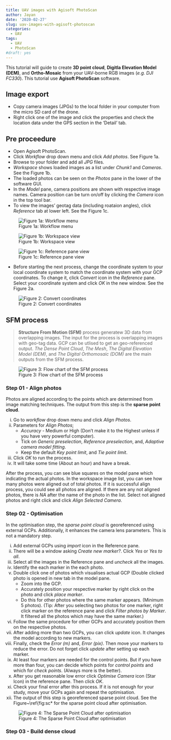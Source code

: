 ```yaml
---
title: UAV images with Agisoft PhotoScan
author: Jayan
date: '2020-02-27'
slug: uav-images-with-agisoft-photoscan
categories:
  - UAV
tags:
  - UAV
  - PhotoScan
#draft: yes
---
```


This tutorial will guide to create **3D point cloud**, **Digitla Elevation Model (DEM)**, and **Ortho-Mosaic** from your UAV-borne RGB images (*e.g. DJI FC330*). This tutorial use **Agisoft PhotoScan** software.

## Image export

* Copy camera images (JPGs) to the local folder in your computer from the micro SD card of the drone.
* Right click one of the image and click the properties and check the location data under the GPS section in the 'Detail' tab.

## Pre proceedure

* Open Agisoft PhotoScan.
* Click *Workflow* drop down menu and click *Add photos*. See Figure 1a.
* Browse to your folder and add all *JPG* files.
* *Workspace* shows loaded images as a list under *Chunk1* and *Cameras*. See the Figure 1b.
* The loaded photos can be seen on the *Photos* pane in the lower of the software GUI.
* In the *Model* pane, camera positions are shown with respective image names. Camera position can be turn on/off by clicking the *Camera* icon in the top tool bar.
* To view the images' geotag data (including roataion angles), click *Reference* tab at lower left. See the Figure 1c.

![Figure 1a: Workflow menu](../../static/img/add_photos.png)

![Figure 1b: Workspace view](../../static/img/workspace.png)

![Figure 1c: Reference pane view](../../static/img/reference_pane.png)

* Before starting the next process, change the coordinate system to your local coordinate system to match the coordinate system with your GCP coordinates. To change it, click *Convert* icon in the *Reference* pane. Select your coordinate system and click *OK* in the new window. See the Figure 2a.


![Figure 2: Convert coordinates](../../static/img/convert_crs.png)

## SFM process

> **Structure From Motion (SFM)** process generatew 3D data from overlapping images. The input for the process is overlapping images with geo-tag data. GCP can be utlised to get an geo-referenced output. *The Dense Point Cloud*, *The Mesh*, *The Digital Elevation Model (DEM)*, and *The Digital Orthomosaic (DOM)* are the main outputs from the SFM process.

![Figure 3: Flow chart of the SFM process](../../static/img/sfm.png)

### Step 01 - Align photos

Photos are aligned according to the points which are determined from image matching techniques. The output from this step is the **sparse point cloud**.

i) Go to *workflow* drop down menu and click *Align Photos*.
ii) Parameters for *Align Photos*;
    * *Accuracy* - Medium or High (Don't make it to the Highest unless if you have very powerful computer).
    * Tick on *Generic preselection*, *Reference preselection*, and, *Adaptive camera model fitting*.
    * Keep the default *Key point limit*, and *Tie point limit*.
iii) Click *OK* to run the process.
iv) It will take some time (About an hour) and have a break.

After the process, you can see blue squares on the model pane which indicating the actual photos. In the workspace image list, you can see how many photos were aligned out of total photos. If it is successful align process, you could see all photos are aligned. If there are any not aligned photos, there is *NA* after the name of the photo in the list. Select not aligned photos and right click and click *Align Selected Camera*.

### Step 02 - Optimisation

In the optimisation step, the *sparse point cloud* is georeferenced using external GCPs. Additionally, it enhances the camera lens parameters. This is not a mandatory step.

i) Add external GCPs using *import* icon in the Reference pane.
ii) There will be a window asking *Create new marker?*. Click *Yes* or *Yes to all*.
iii) Select all the images in the Reference pane and *uncheck* all the images.
iv) Identify the each marker in the each photo.
v) Double click one of photos which visualises actual GCP (Double clicked photo is opened in new tab in the model pane.
    * Zoom into the GCP.
    * Accurately position your respective marker by right click on the photo and click *place marker*. 
    * Do this for other photos where the same marker appears. (Minimum 5 photos). (Tip: After you selecting two photos for one marker, right click marker on the reference pane and click *Filter photos by Marker*. It filtered all the photos which may have the same marker.)
vi) Follow the same procedure for other GCPs and accurately position them on the respective photos.
vii) After adding more than two GCPs, you can click *update* icon. It changes the model according to new markers.
viii) Finally, check the *Error (m)* and, *Error (pix)*. Then move your markers to reduce the error. Do not forget click *update* after setting up each marker.
ix) At least four markers are needed for the control points. But if you have more than four, you can decide which points for *control points* and which for *check points*. (Always more is the better).
x) After you get reasonable low error click *Optimise Camera* icon (Star Icon) in the reference pane. Then click *OK*.
xi) Check your final error after this process. If it is not enough for your study, move your GCPs again and repeat the optimisation.
xii) The output of this step is georeferenced sparse point cloud.  See the Figure~\ref{fig:sc* for the sparse point cloud after optimisation.


![Figure 4: The Sparse Point Cloud after optimisation](../../static/img/sc.png)

### Step 03 - Build dense cloud

